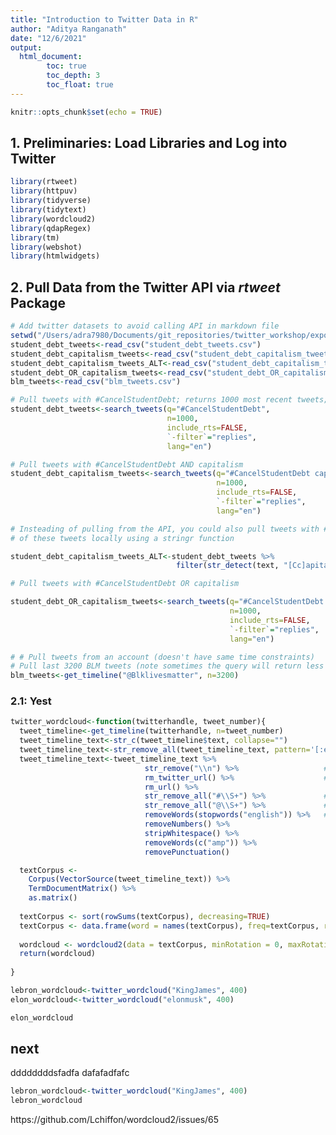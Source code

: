 ```yaml
---
title: "Introduction to Twitter Data in R"
author: "Aditya Ranganath"
date: "12/6/2021"
output:
  html_document:
        toc: true
        toc_depth: 3
        toc_float: true
---
```


```r
knitr::opts_chunk$set(echo = TRUE)
```

## 1. Preliminaries: Load Libraries and Log into Twitter

```r
library(rtweet)
library(httpuv)
library(tidyverse)
library(tidytext)
library(wordcloud2)
library(qdapRegex)
library(tm)
library(webshot)
library(htmlwidgets)
```

## 2. Pull Data from the Twitter API via *rtweet* Package

```r
# Add twitter datasets to avoid calling API in markdown file
setwd("/Users/adra7980/Documents/git_repositories/twitter_workshop/exported_data")
student_debt_tweets<-read_csv("student_debt_tweets.csv")
student_debt_capitalism_tweets<-read_csv("student_debt_capitalism_tweets.csv")
student_debt_capitalism_tweets_ALT<-read_csv("student_debt_capitalism_tweets_ALT.csv")
student_debt_OR_capitalism_tweets<-read_csv("student_debt_OR_capitalism_tweets.csv")
blm_tweets<-read_csv("blm_tweets.csv")
```


```r
# Pull tweets with #CancelStudentDebt; returns 1000 most recent tweets; time by GMT
student_debt_tweets<-search_tweets(q="#CancelStudentDebt", 
                                   n=1000,
                                   include_rts=FALSE,
                                   `-filter`="replies",
                                   lang="en")
```

```r
# Pull tweets with #CancelStudentDebt AND capitalism
student_debt_capitalism_tweets<-search_tweets(q="#CancelStudentDebt capitalism", 
                                              n=1000,
                                              include_rts=FALSE,
                                              `-filter`="replies",
                                              lang="en")
```

```r
# Insteading of pulling from the API, you could also pull tweets with #CancelStudentDebt, and then query the text
# of these tweets locally using a stringr function

student_debt_capitalism_tweets_ALT<-student_debt_tweets %>% 
                                     filter(str_detect(text, "[Cc]apitalism"))
```


```r
# Pull tweets with #CancelStudentDebt OR capitalism

student_debt_OR_capitalism_tweets<-search_tweets(q="#CancelStudentDebt OR capitalism", 
                                                 n=1000,
                                                 include_rts=FALSE,
                                                 `-filter`="replies",
                                                 lang="en")
```


```r
# # Pull tweets from an account (doesn't have same time constraints)
# Pull last 3200 BLM tweets (note sometimes the query will return less than 3200 due to deletions)
blm_tweets<-get_timeline("@Blklivesmatter", n=3200)
```

### 2.1: Yest 



```r
twitter_wordcloud<-function(twitterhandle, tweet_number){
  tweet_timeline<-get_timeline(twitterhandle, n=tweet_number)
  tweet_timeline_text<-str_c(tweet_timeline$text, collapse="")
  tweet_timeline_text<-str_remove_all(tweet_timeline_text, pattern='[:emoji:]')
  tweet_timeline_text<-tweet_timeline_text %>%
                              str_remove("\\n") %>%                   # remove linebreaks
                              rm_twitter_url() %>%                    # Remove URLS
                              rm_url() %>%
                              str_remove_all("#\\S+") %>%             # Remove any hashtags
                              str_remove_all("@\\S+") %>%             # Remove any @ mentions
                              removeWords(stopwords("english")) %>%   # Remove common words (a, the, it etc.)
                              removeNumbers() %>%
                              stripWhitespace() %>%
                              removeWords(c("amp")) %>% 
                              removePunctuation()

  textCorpus <- 
    Corpus(VectorSource(tweet_timeline_text)) %>%
    TermDocumentMatrix() %>%
    as.matrix()
  
  textCorpus <- sort(rowSums(textCorpus), decreasing=TRUE)
  textCorpus <- data.frame(word = names(textCorpus), freq=textCorpus, row.names = NULL)
  
  wordcloud <- wordcloud2(data = textCorpus, minRotation = 0, maxRotation = 0, ellipticity = 0.2)
  return(wordcloud)
  
}

```



```r
lebron_wordcloud<-twitter_wordcloud("KingJames", 400)
elon_wordcloud<-twitter_wordcloud("elonmusk", 400)
```


```r
elon_wordcloud
```

## next


ddddddddsfadfa
dafafadfafc

```r
lebron_wordcloud<-twitter_wordcloud("KingJames", 400)
lebron_wordcloud
```

https://github.com/Lchiffon/wordcloud2/issues/65



